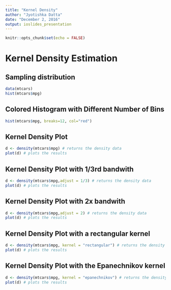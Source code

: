 ```yaml
---
title: "Kernel Density"
author: "Jyotishka Datta"
date: "December 2, 2016"
output: ioslides_presentation
---
```

  ```r
knitr::opts_chunk$set(echo = FALSE)
```

# Kernel Density Estimation

## Sampling distribution 

```r
data(mtcars)
hist(mtcars$mpg)
```

## Colored Histogram with Different Number of Bins
```r
hist(mtcars$mpg, breaks=12, col="red")
```


## Kernel Density Plot

```r
d <- density(mtcars$mpg) # returns the density data 
plot(d) # plots the results
```

## Kernel Density Plot with 1/3rd bandwith 

```r
d <- density(mtcars$mpg,adjust = 1/3) # returns the density data 
plot(d) # plots the results
```

## Kernel Density Plot with 2x bandwith 

```r
d <- density(mtcars$mpg,adjust = 2) # returns the density data 
plot(d) # plots the results
```

## Kernel Density Plot with a rectangular kernel

```r
d <- density(mtcars$mpg, kernel = "rectangular") # returns the density data 
plot(d) # plots the results
```

## Kernel Density Plot with the Epanechnikov kernel

```r
d <- density(mtcars$mpg, kernel = "epanechnikov") # returns the density data 
plot(d) # plots the results
```


